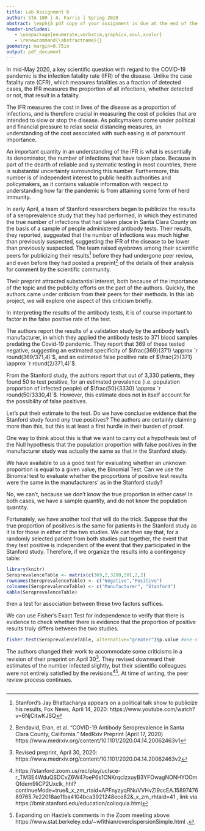 ```yaml
---
title: Lab Assignment 6
author: STA 100 | A. Farris | Spring 2020
abstract: \emph{A pdf copy of your assignment is due at the end of the day (11:59pm PT) Tuesday, May 26. Submission of the pdf will be through Canvas. Please put in the effort to make it look reasonably professional -- you're encouraged to use R Markdown. Note that specific tasks for you are \hl{highlighted}. You are free to work in groups, but you must submit your own writeup, and run your own code.}
header-includes:
   - \usepackage{enumerate,verbatim,graphicx,soul,xcolor}
   - \renewcommand{\abstractname}{}
geometry: margin=0.75in
output: pdf_document
---
```

\section*{The Stanford seroprevalence study}

In mid-May 2020, a key scientific question with regard to the COVID-19 pandemic is the infection fatality rate (IFR) of the disease. Unlike the case fatality rate (CFR), which measures fatalities as a fraction of detected cases, the IFR measures the proportion of all infections, whether detected or not, that result in a fatality. 

The IFR measures the cost in lives of the disease as a proportion of infections, and is therefore crucial in measuring the cost of policies that are intended to slow or stop the disease. As policymakers come under political and financial pressure to relax social distancing measures, an understanding of the cost associated with such easing is of paramount importance.

An important quantity in an understanding of the IFR is what is essentially its denominator, the number of infections that have taken place. Because in part of the dearth of reliable and systematic testing in most countries, there is substantial uncertainty surrounding this number. Furthermore, this number is of independent interest to public health authorities and policymakers, as it contains valuable information with respect to understanding how far the pandemic is from attaining some form of herd immunity.

In early April, a team of Stanford researchers began to publicize the results of a seroprevalence study that they had performed, in which they estimated the true number of infections that had taken place in Santa Clara County on the basis of a sample of people administered antibody tests. Their results, they reported, suggested that the number of infections was much higher than previously suspected, suggesting the IFR of the disease to be lower than previously suspected. The team raised eyebrows among their scientific peers for publicizing their results[^1] before they had undergone peer review, and even before they had posted a preprint[^2] of the details of their analysis for comment by the scientific community. 

Their preprint attracted substantial interest, both because of the importance of the topic and the publicity efforts on the part of the authors. Quickly, the authors came under criticism from their peers for their methods. In this lab project, we will explore one aspect of this criticism briefly.



[^1]: Stanford's Jay Bhattacharya appears on a political talk show to publicize his results, Fox News, April 14, 2020: https://www.youtube.com/watch?v=6NjCitwKJSQ

[^2]: Bendavid, Eran, et al. "COVID-19 Antibody Seroprevalence in Santa Clara County, California." MedRxiv Preprint (April 17, 2020) https://www.medrxiv.org/content/10.1101/2020.04.14.20062463v1

[^3]: Revised preprint, April 30, 2020:
https://www.medrxiv.org/content/10.1101/2020.04.14.20062463v2

\subsection*{Accounting for specificity}


In interpreting the results of the antibody tests, it is of course important to factor in the false positive rate of the test.

The authors report the results of a validation study by the antibody test's manufacturer, in which they applied the antibody tests to 371 blood samples predating the Covid-19 pandemic. They report that 369 of these tested negative, suggesting an estimated specificity of $\frac{369}{371} \approx `r round(369/371,4)`$, and an estimated false positive rate of $\frac{2}{371} \approx `r round(2/371,4)`$.

From the Stanford study, the authors report that out of 3,330 patients, they found 50 to test positive, for an estimated prevalence (i.e. population proportion of infected people) of 
$\frac{50}{3330} \approx `r round(50/3330,4)`$. However, this estimate does not in itself account for the possibility of false positives. 

Let's put their estimate to the test. Do we have conclusive evidence that the Stanford study found *any* true positives? The authors are certainly claiming more than this, but this is at least a first hurdle in their burden of proof.

One way to think about this is that we want to carry out a hypothesis test of the Null hypothesis that the population proportion with false positives in the manufacturer study was actually the same as that in the Stanford study. 

We have available to us a good test for evaluating whether an unknown proportion is equal to a given value, the Binomial Test. Can we use the Binomial test to evaluate whether the proportions of positive test results were the same in the manufacturers' as in the Stanford study?

No, we can't, because we don't know the true proportion in either case! In both cases, we have a sample quantity, and do not know the population quantity.

Fortunately, we have another tool that will do the trick. Suppose that the true proportion of positives is the same for patients in the Stanford study as it is for those in either of the two studies. We can then say that, for a randomly selected patient from both studies put together, the event that they test positive is independent of the event that they participated in the Stanford study. Therefore, if we organize the results into a contingency table:


```r
library(knitr)
SeroprevalenceTable <- matrix(c(369,2,3280,50),2,2)
rownames(SeroprevalenceTable) <- c("Negative","Positive")
colnames(SeroprevalenceTable) <- c("Manufacturer", "Stanford")
kable(SeroprevalenceTable)
```

then a test for association between these two factors suffices.

\hl{With the data in the contingency table above, carry out a test for independence between testing positive and participation in the Stanford study, using significance level 0.05. To do so, state the Null and alternative hypotheses and report the p-value. Do you find sufficient evidence to conclude that the Stanford study shows a higher chance of testing positive than the manufacturer's test did? Interpret this result briefly in your own words. Is your result consistent with or in contradiction to the Stanford study's stated results?  }

\vspace{1in}

We can use Fisher's Exact Test for independence to verify that there is evidence to check whether there is evidence that the proportion of positive results truly differs between the two studies.

```r
fisher.test(SeroprevalenceTable, alternative="greater")$p.value #one-sided
```


\subsection*{Postscript}

The authors changed their work to accommodate some criticisms in a revision of their preprint on April 30[^3]. They revised downward their estimates of the number infected slightly, but their scientific colleagues were not entirely satisfied by the revisions[^4][^5]. At time of writing, the peer review process continues.


[^4]: https://stanford.zoom.us/rec/play/ucIsce-r_TM3E4WduQSDCvZ6W47oeP6s1CNKrqcIzxuyB3YFOwagNONHYOOmQfdem9liCP2Uxclk_hhI?continueMode=true&_x_zm_rtaid=APFnyzyqRNuVVHvZI9ccEA.1589747689765.7e22018ae11ba4104bca3921248ece82&_x_zm_rhtaid=41 , link via https://bmir.stanford.edu/education/colloquia.html 

[^5]: Expanding on Hastie's comments in the Zoom meeting above: https://www.stat.berkeley.edu/~wfithian/overdispersionSimple.html .


\hrulefill

\clearpage
\begin{center} Appendix: R Script \end{center}

```r
```